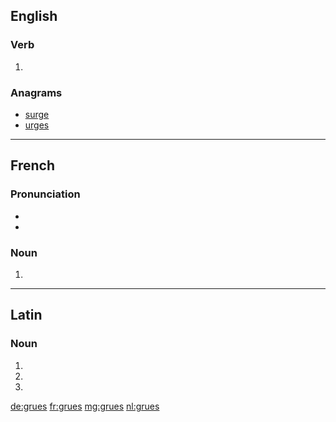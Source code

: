 ==English==

===Verb===
{{head|en}}

# {{en-third-person singular of|grue}}

===Anagrams===
* [[surge#English|surge]]
* [[urges#English|urges]]

----

==French==

===Pronunciation===
* {{audio|Fr-grue.ogg|audio|lang=fr}}
* {{IPA|lang=fr|/ɡry/}}

===Noun===
{{head|fr|plural|g=f-p}}

# {{plural of|grue|lang=fr}}

----

==Latin==

===Noun===
{{la-noun-form|gruēs}}

# {{inflection of|grūs||nom|p|lang=la}}
# {{inflection of|grūs||acc|p|lang=la}}
# {{inflection of|grūs||voc|p|lang=la}}

[[de:grues]]
[[fr:grues]]
[[mg:grues]]
[[nl:grues]]